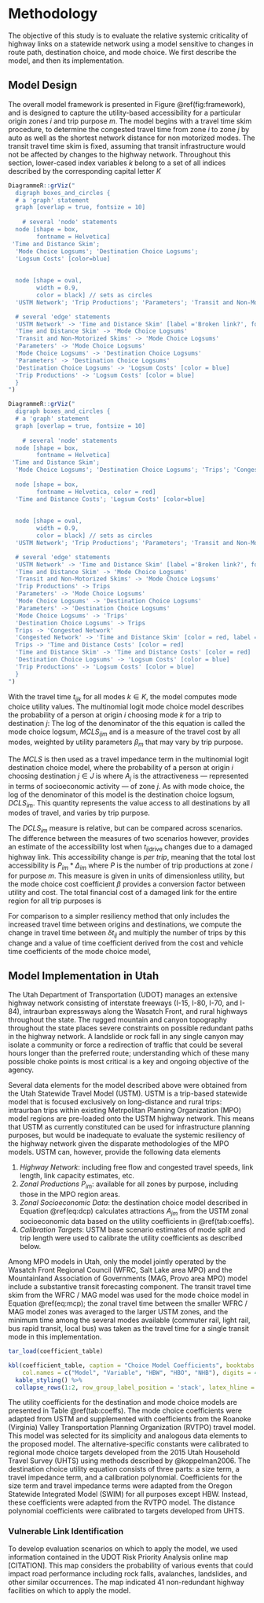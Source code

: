 # Methodology {#methodology}

The objective of this study is to evaluate the relative systemic criticality of 
highway links on a statewide network using a model sensitive to changes in route
path, destination choice, and mode choice. We first describe the model, and then
its implementation.

## Model Design
The overall model framework is presented in Figure \@ref(fig:framework), and is
designed to capture the utility-based accessibility for a particular origin 
zones $i$ and trip purpose $m$. The model begins with a travel time skim
procedure, to determine the congested travel time from zone $i$ to zone $j$ by
auto as well as the shortest network distance for non motorized modes. The
transit travel time skim is fixed, assuming that transit infrastructure would
not be affected by changes to the highway network. Throughout this section,
lower-cased index variables $k$ belong to a set of all indices described by the
corresponding capital letter $K$
  
```r
DiagrammeR::grViz("
  digraph boxes_and_circles {
  # a 'graph' statement
  graph [overlap = true, fontsize = 10]
  
    # several 'node' statements
  node [shape = box,
        fontname = Helvetica]
 'Time and Distance Skim'; 
  'Mode Choice Logsums'; 'Destination Choice Logsums';
  'Logsum Costs' [color=blue]
 
 
  node [shape = oval,
        width = 0.9,
        color = black] // sets as circles
  'USTM Network'; 'Trip Productions'; 'Parameters'; 'Transit and Non-Motorized Skims';

  # several 'edge' statements
  'USTM Network' -> 'Time and Distance Skim' [label ='Broken link?', fontname = Helvetica]
  'Time and Distance Skim' -> 'Mode Choice Logsums'
  'Transit and Non-Motorized Skims' -> 'Mode Choice Logsums'
  'Parameters' -> 'Mode Choice Logsums'
  'Mode Choice Logsums' -> 'Destination Choice Logsums'
  'Parameters' -> 'Destination Choice Logsums'
  'Destination Choice Logsums' -> 'Logsum Costs' [color = blue]
  'Trip Productions' -> 'Logsum Costs' [color = blue]
  }
")
```

```r
DiagrammeR::grViz("
  digraph boxes_and_circles {
  # a 'graph' statement
  graph [overlap = true, fontsize = 10]
  
    # several 'node' statements
  node [shape = box,
        fontname = Helvetica]
 'Time and Distance Skim'; 
  'Mode Choice Logsums'; 'Destination Choice Logsums'; 'Trips'; 'Congested Network'
  
  node [shape = box,
        fontname = Helvetica, color = red]
  'Time and Distance Costs'; 'Logsum Costs' [color=blue]
 
 
  node [shape = oval,
        width = 0.9,
        color = black] // sets as circles
  'USTM Network'; 'Trip Productions'; 'Parameters'; 'Transit and Non-Motorized Skims';

  # several 'edge' statements
  'USTM Network' -> 'Time and Distance Skim' [label ='Broken link?', fontname = Helvetica]
  'Time and Distance Skim' -> 'Mode Choice Logsums'
  'Transit and Non-Motorized Skims' -> 'Mode Choice Logsums'
  'Trip Productions' -> Trips
  'Parameters' -> 'Mode Choice Logsums'
  'Mode Choice Logsums' -> 'Destination Choice Logsums'
  'Parameters' -> 'Destination Choice Logsums'
  'Mode Choice Logsums' -> 'Trips'
  'Destination Choice Logsums' -> Trips 
  Trips -> 'Congested Network'
  'Congested Network' -> 'Time and Distance Skim' [color = red, label = 'Feedback',fontname = Helvetica, fontcolor=red]
  Trips -> 'Time and Distance Costs' [color = red]
  'Time and Distance Skim' -> 'Time and Distance Costs' [color = red]
  'Destination Choice Logsums' -> 'Logsum Costs' [color = blue]
  'Trip Productions' -> 'Logsum Costs' [color = blue]
  }
")
```

With the travel time $t_{ijk}$ for all modes $k \in K$, the model computes
mode choice utility values. The multinomial logit mode choice model describes
the probability of a person at origin $i$ choosing mode $k$ for a trip to
destination $j$:
\begin{equation}
\mathcal{P}_{ijm}(k) = \frac{\exp(f(\beta_{m}, t_{ijk}))}{\sum_{K}\exp(f(\beta_{m}, t_{ijk}))}
  (\#eq:mcp)
\end{equation}
The log of the denominator of the this equation is called the 
mode choice logsum, $MCLS_{ijm}$ and is a measure of the travel cost by all 
modes, weighted by utility parameters $\beta_m$ that may vary by trip purpose.

The $MCLS$ is then used as a travel impedance term in the multinomial logit 
destination choice model, where the probability of a person at origin $i$
choosing destination $j \in J$ is
\begin{equation}
\mathcal{P}_{im}(j) = \frac{\exp(f(\gamma_{m}, MCLS_{ijm}, A_j))}{\sum_{J}\exp(f(\gamma_{m}, MCLS_{ijm}, A_j))}
  (\#eq:dcp)
\end{equation}
where $A_j$ is the attractiveness --- represented in terms of socioeconomic activity
--- of zone $j$. As with mode choice, the log of the denominator of this model is the destination
choice logsum, $DCLS_{im}$. This quantity represents the value access to all destinations
by all modes of travel, and varies by trip purpose. 

The $DCLS_{im}$ measure is relative, but can be compared across scenarios. The 
difference between the measures of two scenarios 
\begin{equation}
\Delta_{im} = DCLS_{im}^{\mathrm{Base}} - DCLS_{im}^{\mathrm{Scenario}}
  (\#eq:deltas)
\end{equation}
however, provides an estimate of the accessibility lost when $t_{ij\mathrm{drive}}$
changes due to a damaged highway link. This accessibility change is *per trip*, 
meaning that the total lost accessibility is $P_{im} * \Delta_{im}$ where $P$ is
the number of trip productions at zone $i$ for purpose $m$. This measure is
given in units of dimensionless utility, but the mode choice cost coefficient 
$\beta$ provides a conversion factor between utility and cost. The total financial
cost of a damaged link for the entire region for all trip purposes is
\begin{equation}
\mathrm{Cost} = \sum_{I}\sum_{M} -1 / \beta_{\mathrm{cost},m} * P_{im} \Delta_{im}
  (\#eq:totalcost)
\end{equation}

For comparison to a simpler resiliency method that only includes the increased
travel time between origins and destinations, we compute the change in travel
time between $\delta t_{ij}$ and multiply the number of trips by this change 
and a value of time coefficient derived from the cost and vehicle time coefficients
of the mode choice model,
\begin{equation}
\mathrm{Cost}' =  \sum_I \sum_J \sum_M \frac{\beta_{\mathrm{time}, m} }{\beta_{\mathrm{cost}, m}} T_{ijm} t_{ijm}
  (\#eq:ttmethod)
\end{equation}


## Model Implementation in Utah
The Utah Department of Transportation (UDOT) manages an extensive highway
network consisting of interstate freeways (I-15, I-80, I-70, and I-84),
intraurban expressways along the Wasatch Front, and rural highways throughout
the state. The rugged mountain and canyon topography throughout the state places
severe constraints on possible redundant paths in the highway network. A
landslide or rock fall in any single canyon may isolate a community or force a
redirection of traffic that could be several hours longer than the preferred
route; understanding which of these many possible choke points is most critical is a key
and ongoing objective of the agency.

Several data elements for the model described above were obtained from the Utah
Statewide Travel Model (USTM). USTM is a trip-based statewide model that is
focused exclusively on long-distance and rural trips: intraurban trips within
existing Metrpolitan Planning Organization (MPO) model regions are pre-loaded 
onto the USTM highway network. This means that USTM as currently constituted can
be used for infrastructure planning purposes, but would be inadequate to 
evaluate the systemic resiliency of the highway network given the disparate
methodologies of the MPO models. USTM can, however, provide the following 
data elements

   1.	*Highway Network*: including free flow and congested travel speeds, 
   link length, link capacity estimates, etc.
   2.	*Zonal Productions* $P_{im}$: available for all zones by purpose, 
   including those in the MPO region areas.
   3.	*Zonal Socioeconomic Data*: the destination choice model described in
   Equation \@ref(eq:dcp) calculates attractions $A_{jm}$ from the USTM zonal
   socioeconomic data based on the utility coefficients in \@ref(tab:coeffs).
   4. *Calibration Targets*: USTM base scenario estimates of mode split and
   trip length were used to calibrate the utility coefficients as described 
   below.

Among MPO models in Utah, only the model jointly operated by the 
Wasatch Front Regional Council (WFRC, Salt Lake area MPO) and the  
Mountainland Association of Governments (MAG, Provo area MPO) model include a 
substantive transit forecasting component. The transit travel time skim from the 
WFRC / MAG model was used for the mode choice model in Equation \@ref(eq:mcp); 
the zonal travel time between the smaller WFRC / MAG model zones was averaged 
to the larger USTM zones, and the minimum time among the several modes available
(commuter rail, light rail, bus rapid transit, local bus) was taken as the travel
time for a single transit mode in this implementation.

```r
tar_load(coefficient_table)

kbl(coefficient_table, caption = "Choice Model Coefficients", booktabs = TRUE,
    col.names = c("Model", "Variable", "HBW", "HBO", "NHB"), digits = 4) %>%
  kable_styling() %>%
  collapse_rows(1:2, row_group_label_position = 'stack', latex_hline = "major")
```

The utility coefficients for the destination and mode choice models are
presented in Table \@ref(tab:coeffs). The mode choice coefficients were adapted
from USTM and supplemented with coefficients from the Roanoke (Virginia)
Valley Transportation Planning Organization (RVTPO) travel model. This model was
selected for its simplicity and analogous data elements to the proposed model.
The alternative-specific constants were calibrated to regional mode choice
targets developed from the 2015 Utah Household Travel Survey (UHTS) using 
methods described by @koppelman2006.
The destination choice utility equation consists of three parts: a size term, 
a travel impedance term, and a calibration polynomial. Coefficients for the
size term and travel impedance terms were adapted from the Oregon
Statewide Integrated Model (SWIM) for all purposes except HBW. Instead, these coefficients were 
adapted from the RVTPO model. The distance polynomial coefficients were 
calibrated to targets developed from UHTS.

### Vulnerable Link Identification
To develop evaluation scenarios on which to apply the model, we used information
contained in the UDOT Risk Priority Analysis online map [CITATION]. This map
considers the probability of various events that could impact road performance 
including rock falls, avalanches, landslides, and other similar occurrences.
The map indicated 41 non-redundant highway facilities on which to apply the model.

